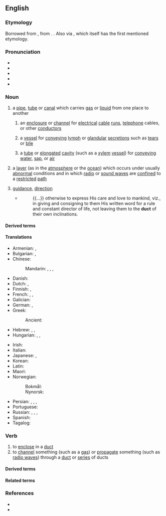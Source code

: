==English==
{{wikipedia|dab=duct}}

===Etymology===
{{root|en|ine-pro|*dewk-}}
Borrowed from {{bor|en|la|ductus||leading, conducting|pos=noun}}, from {{af|la|dūcō|-tus|t1=to lead, conduct, draw|pos2=action noun suffix}}. {{doublet|en|ductus|douit}}. Also via {{bor|en|ML.|ductus||a conveyance of water; a channel}}, which itself has the first mentioned etymology.

===Pronunciation===
* {{enPR|dŭkt}}
* {{IPA|en|/dʌkt/}}
* {{audio|en|en-us-duct.ogg|Audio (US)}}
* {{rhymes|en|ʌkt}}
* {{hmp|en|ducked}}

===Noun===
{{en-noun}}

# a [[pipe]], [[tube]] or [[canal]] which carries [[gas]] or [[liquid]] from one place to another
#: {{ux|en|heating and air-conditioning '''ducts'''}}
#: {{hypo|en|air duct}}
## an [[enclosure]] or [[channel]] for [[electrical]] [[cable]] [[run]]s, [[telephone]] cables, or other [[conductor]]s
##: {{hypo|en|bus duct}}
## {{lb|en|anatomy}} a [[vessel]] for [[convey]]ing [[lymph]] or [[glandular]] [[secretion]]s such as [[tear]]s or [[bile]]
##: {{hypo|en|bile duct|cochlear duct|collecting duct|cystic duct|duct of Wirsung|efferent duct|ejaculatory duct|epithelial duct|lacrimal duct|milk duct|Müllerian duct|nasolacrimal duct|pancreatic duct|paramesonephric duct|tear duct|thoracic duct|thyroglossal duct|utriculosaccular duct|Wolffian duct}}
## {{lb|en|botany}} a [[tube]] or [[elongated]] [[cavity]] (such as a [[xylem]] [[vessel]]) for [[convey]]ing [[water]], [[sap]], or [[air]]
# {{lb|en|physics}} a [[layer]] (as in the [[atmosphere]] or the [[ocean]]) which occurs under usually [[abnormal]] conditions and in which [[radio wave|radio]] or [[sound wave]]s are [[confine]]d to a [[restrict]]ed [[path]]
# {{lb|en|obsolete}} [[guidance]], [[direction]]
#* {{RQ:Hammond Reasonableness}}
#*: {{...}} otherwise to express His care and love to mankind, viz., in giving and consigning to them His written word for a rule and constant director of life, not leaving them to the '''duct''' of their own inclinations.

====Derived terms====
{{col5|en
|duct tape
|duct engine
|ductal
|ductile
|ductless
|ductwork
|ductway
|ductlike
|ductule
|[[ducto-]], [[duct-]]
|polyduct
|intraduct
|gonaduct
|oviduct
|ventiduct
|spermoduct
|spermaduct
|aeroduct
|coelomoduct
|caloriduct
|caliduct
|gonoduct}}

====Translations====
{{trans-top|pipe, tube or canal which carries air or liquid from one place to another}}
* Armenian: {{t+|hy|ծորան}}, {{t+|hy|խողովակ}}
* Bulgarian: {{t+|bg|кана́л|m}}, {{t+|bg|тръба́|f}}
* Chinese:
*: Mandarin: {{t+|cmn|管|tr=guǎn|sc=Hani}}, {{t+|cmn|管子|tr=guǎnzi|sc=Hani}}, {{t+|cmn|導管|sc=Hani}}, {{t+|cmn|导管|tr=dǎoguǎn|sc=Hani}}
* Danish: {{t+|da|kanal|c}}
* Dutch: {{t+|nl|buis|f}}, {{t+|nl|leiding|f}}
* Finnish: {{t+|fi|kanava}}, {{t+|fi|putki}}
* French: {{t+|fr|tuyau|m}}, {{t+|fr|conduit|m}}, {{t+|fr|canalisation|f}}
* Galician: {{t|gl|cano|m}}
* German: {{t+|de|Leitung|f}}, {{t+|de|Rohr|n}}
* Greek:
*: Ancient: {{t|grc|ὀχετός|m}}
* Hebrew: {{t+|he|צִנּוֹר|m}}, {{t+|he|תְּעָלָה|f}}, {{t|he|מוֹבָל|m|tr=movál}}
* Hungarian: {{t+|hu|cső}}, {{t+|hu|vezeték}}, {{t+|hu|csatorna}}
{{trans-mid}}
* Irish: {{t|ga|ducht|m}}
* Italian: {{t+|it|condotto|m}}
* Japanese: {{t|ja|ダクト|tr=dakuto|sc=Jpan}}, {{t+|ja|導管|tr=どうかん, dōkan|sc=Jpan}}
* Korean: {{t|ko|덕트}}
* Latin: {{t+|la|canālis|m}}
* Maori: {{t|mi|pū}}
* Norwegian:
*: Bokmål: {{t+|nb|kanal|m}}
*: Nynorsk: {{t|nn|kanal|m}}
* Persian: {{t+|fa|مجرا|tr=mejrā}}, {{t+|fa|گذر|tr=gozar}}, {{t+|fa|راه|tr=rāh}}, {{t+|fa|لوله|tr=lule}}
* Portuguese: {{t+|pt|duto|m}}
* Russian: {{t+|ru|кана́л|m}}, {{t+|ru|труба́|f}}, {{t+|ru|прото́к|m}}, {{t+|ru|воздухово́д|m}} {{qualifier|airduct}}
* Spanish: {{t+|es|conducto|m}}
* Tagalog: {{t|tl|anuran}}
{{trans-bottom}}

===Verb===
{{en-verb}}

# to [[enclose]] in a [[duct]]
# to [[channel]] something (such as a [[gas]]) or [[propagate]] something (such as [[radio wave]]s) through a [[duct]] or [[series]] of ducts

====Derived terms====
{{col2|en
|ducted
|ducting
|ductor
|ductible
|duction
|reduct}}

====Related terms====
{{col2|en
|conduct
|deduct
|subduct
|induct
|abduct
|adduct}}

===References===
* {{R:Lexico}}
* {{R:MWO}}